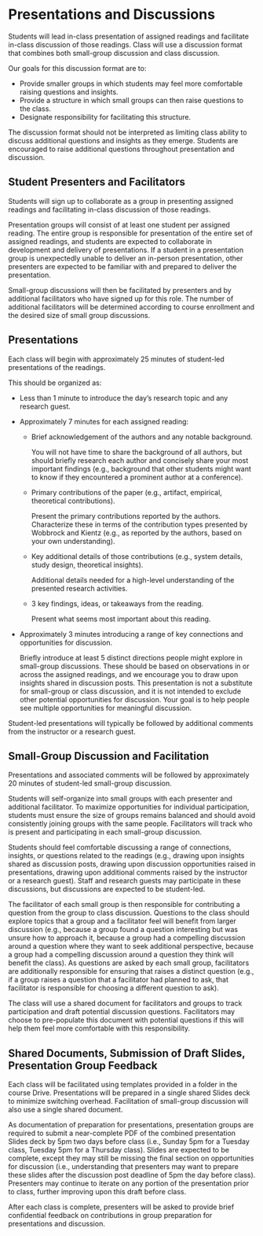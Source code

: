 
# Presentations and Discussions

<UnderDevelopment display={true} />

Students will lead in-class presentation of assigned readings and facilitate in-class discussion of those readings.
Class will use a discussion format that combines both small-group discussion and class discussion.

Our goals for this discussion format are to:
- Provide smaller groups in which students may feel more comfortable raising questions and insights.
- Provide a structure in which small groups can then raise questions to the class.
- Designate responsibility for facilitating this structure.

The discussion format should not be interpreted as limiting class ability to discuss additional questions and insights as they emerge.
Students are encouraged to raise additional questions throughout presentation and discussion.

## Student Presenters and Facilitators
Students will sign up to collaborate as a group in presenting assigned readings and facilitating in-class discussion of those readings.

Presentation groups will consist of at least one student per assigned reading.
The entire group is responsible for presentation of the entire set of assigned readings,
and students are expected to collaborate in development and delivery of presentations.
If a student in a presentation group is unexpectedly unable to deliver an in-person presentation,
other presenters are expected to be familiar with and prepared to deliver the presentation.

Small-group discussions will then be facilitated by presenters and by additional facilitators who have signed up for this role.
The number of additional facilitators will be determined according to course enrollment and the desired size of small group discussions.

## Presentations
Each class will begin with approximately 25 minutes of student-led presentations of the readings.

This should be organized as:

- Less than 1 minute to introduce the day’s research topic and any research guest.

- Approximately 7 minutes for each assigned reading:

  - Brief acknowledgement of the authors and any notable background.

    You will not have time to share the background of all authors,
    but should briefly research each author and concisely share your most important findings
    (e.g., background that other students might want to know if they encountered a prominent author at a conference).

  - Primary contributions of the paper (e.g., artifact, empirical, theoretical contributions).

    Present the primary contributions reported by the authors.
    Characterize these in terms of the contribution types presented by Wobbrock and Kientz
    (e.g., as reported by the authors, based on your own understanding).

  - Key additional details of those contributions (e.g., system details, study design, theoretical insights).

    Additional details needed for a high-level understanding of the presented research activities.

  - 3 key findings, ideas, or takeaways from the reading.

	Present what seems most important about this reading.

- Approximately 3 minutes introducing a range of key connections and opportunities for discussion.

  Briefly introduce at least 5 distinct directions people might explore in small-group discussions. These should be based on observations in or across the assigned readings, and we encourage you to draw upon insights shared in discussion posts. This presentation is not a substitute for small-group or class discussion, and it is not intended to exclude other potential opportunities for discussion. Your goal is to help people see multiple opportunities for meaningful discussion.

Student-led presentations will typically be followed by additional comments from the instructor or a research guest.

## Small-Group Discussion and Facilitation

Presentations and associated comments will be followed by approximately 20 minutes of student-led small-group discussion.

Students will self-organize into small groups with each presenter and additional facilitator.
To maximize opportunities for individual participation,
students must ensure the size of groups remains balanced and should avoid consistently joining groups with the same people.
Facilitators will track who is present and participating in each small-group discussion.

Students should feel comfortable discussing a range of connections, insights, or questions related to the readings
(e.g., drawing upon insights shared as discussion posts,
drawing upon discussion opportunities raised in presentations,
drawing upon additional comments raised by the instructor or a research guest).
Staff and research guests may participate in these discussions, but discussions are expected to be student-led.

The facilitator of each small group is then responsible for contributing a question from the group to class discussion.
Questions to the class should explore topics that a group and a facilitator feel will benefit from larger discussion
(e.g., because a group found a question interesting but was unsure how to approach it,
because a group had a compelling discussion around a question where they want to seek additional perspective,
because a group had a compelling discussion around a question they think will benefit the class).
As questions are asked by each small group,
facilitators are additionally responsible for ensuring that raises a distinct question
(e.g., if a group raises a question that a facilitator had planned to ask,
that facilitator is responsible for choosing a different question to ask).

The class will use a shared document for facilitators and groups to track participation and draft potential discussion questions.
Facilitators may choose to pre-populate this document with potential questions if this will help them feel more comfortable with this responsibility.

## Shared Documents, Submission of Draft Slides, Presentation Group Feedback
Each class will be facilitated using templates provided in a folder in the course Drive.
Presentations will be prepared in a single shared Slides deck to minimize switching overhead.
Facilitation of small-group discussion will also use a single shared document.

As documentation of preparation for presentations,
presentation groups are required to submit a near-complete PDF of the combined presentation Slides deck by 5pm two days before class
(i.e., Sunday 5pm for a Tuesday class, Tuesday 5pm for a Thursday class).
Slides are expected to be complete, except they may still be missing the final section on opportunities for discussion
(i.e., understanding that presenters may want to prepare these slides after the discussion post deadline of 5pm the day before class).
Presenters may continue to iterate on any portion of the presentation prior to class, further improving upon this draft before class.

<CourseDataLink linkKey={courseData.linkDrivePresentationDraftSlides} outerComponent="p"/>

After each class is complete,
presenters will be asked to provide brief confidential feedback on contributions
in group preparation for presentations and discussion.

<CourseDataLink linkKey={courseData.linkDrivePresentationGroupFeedback} outerComponent="p"/>
